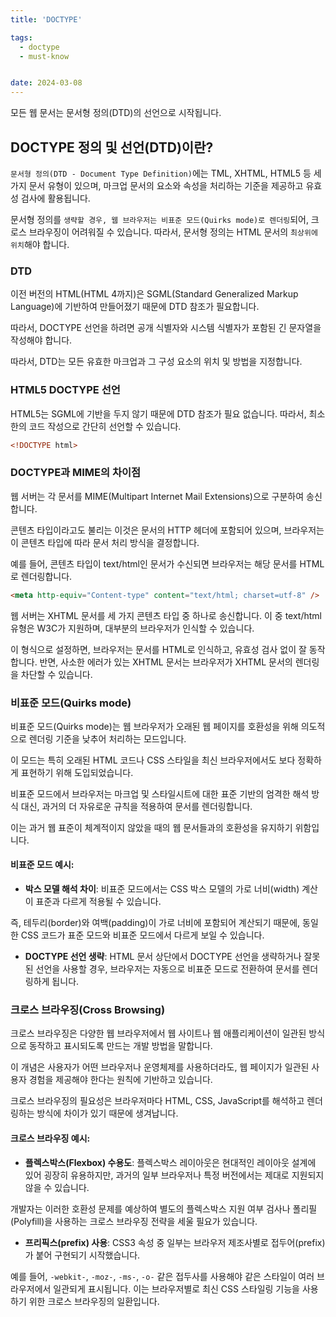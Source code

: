 ```yaml
---
title: 'DOCTYPE'

tags:
  - doctype
  - must-know


date: 2024-03-08
---
```


모든 웹 문서는 문서형 정의(DTD)의 선언으로 시작됩니다.

## DOCTYPE 정의 및 선언(DTD)이란?

`문서형 정의(DTD - Document Type Definition)`에는 TML, XHTML, HTML5 등 세 가지 문서 유형이 있으며, 
마크업 문서의 요소와 속성을 처리하는 기준을 제공하고 유효성 검사에 활용됩니다. 

문서형 정의를 `생략할 경우, 웹 브라우저는 비표준 모드(Quirks mode)로 렌더링`되어, 크로스 브라우징이 어려워질 수 있습니다. 
따라서, 문서형 정의는 HTML 문서의 `최상위에 위치`해야 합니다.

### DTD

이전 버전의 HTML(HTML 4까지)은 SGML(Standard Generalized Markup Language)에 기반하여 만들어졌기 때문에 DTD 참조가 필요합니다. 

따라서, DOCTYPE 선언을 하려면 공개 식별자와 시스템 식별자가 포함된 긴 문자열을 작성해야 합니다. 

따라서, DTD는 모든 유효한 마크업과 그 구성 요소의 위치 및 방법을 지정합니다.

### HTML5 DOCTYPE 선언

HTML5는 SGML에 기반을 두지 않기 때문에 DTD 참조가 필요 없습니다. 따라서, 최소한의 코드 작성으로 간단히 선언할 수 있습니다.

```html:index.html
<!DOCTYPE html>
```

### DOCTYPE과 MIME의 차이점

웹 서버는 각 문서를 MIME(Multipart Internet Mail Extensions)으로 구분하여 송신합니다. 

콘텐츠 타입이라고도 불리는 이것은 문서의 HTTP 헤더에 포함되어 있으며, 브라우저는 이 콘텐츠 타입에 따라 문서 처리 방식을 결정합니다. 

예를 들어, 콘텐츠 타입이 text/html인 문서가 수신되면 브라우저는 해당 문서를 HTML로 렌더링합니다.

```html
<meta http-equiv="Content-type" content="text/html; charset=utf-8" />
```

웹 서버는 XHTML 문서를 세 가지 콘텐츠 타입 중 하나로 송신합니다. 
이 중 text/html 유형은 W3C가 지원하며, 대부분의 브라우저가 인식할 수 있습니다. 

이 형식으로 설정하면, 브라우저는 문서를 HTML로 인식하고, 유효성 검사 없이 잘 동작합니다. 
반면, 사소한 에러가 있는 XHTML 문서는 브라우저가 XHTML 문서의 렌더링을 차단할 수 있습니다.


### 비표준 모드(Quirks mode)

비표준 모드(Quirks mode)는 웹 브라우저가 오래된 웹 페이지를 호환성을 위해 의도적으로 렌더링 기준을 낮추어 처리하는 모드입니다. 

이 모드는 특히 오래된 HTML 코드나 CSS 스타일을 최신 브라우저에서도 보다 정확하게 표현하기 위해 도입되었습니다. 

비표준 모드에서 브라우저는 마크업 및 스타일시트에 대한 표준 기반의 엄격한 해석 방식 대신, 과거의 더 자유로운 규칙을 적용하여 문서를 렌더링합니다.

이는 과거 웹 표준이 체계적이지 않았을 때의 웹 문서들과의 호환성을 유지하기 위함입니다.

#### 비표준 모드 예시:
- **박스 모델 해석 차이**: 비표준 모드에서는 CSS 박스 모델의 가로 너비(width) 계산이 표준과 다르게 적용될 수 있습니다. 

즉, 테두리(border)와 여백(padding)이 가로 너비에 포함되어 계산되기 때문에, 동일한 CSS 코드가 표준 모드와 비표준 모드에서 다르게 보일 수 있습니다.

- **DOCTYPE 선언 생략**: HTML 문서 상단에서 DOCTYPE 선언을 생략하거나 잘못된 선언을 사용할 경우, 브라우저는 자동으로 비표준 모드로 전환하여 문서를 렌더링하게 됩니다.

### 크로스 브라우징(Cross Browsing)

크로스 브라우징은 다양한 웹 브라우저에서 웹 사이트나 웹 애플리케이션이 일관된 방식으로 동작하고 표시되도록 만드는 개발 방법을 말합니다. 

이 개념은 사용자가 어떤 브라우저나 운영체제를 사용하더라도, 웹 페이지가 일관된 사용자 경험을 제공해야 한다는 원칙에 기반하고 있습니다. 

크로스 브라우징의 필요성은 브라우저마다 HTML, CSS, JavaScript를 해석하고 렌더링하는 방식에 차이가 있기 때문에 생겨납니다.

#### 크로스 브라우징 예시:
- **플렉스박스(Flexbox) 수용도**: 플렉스박스 레이아웃은 현대적인 레이아웃 설계에 있어 굉장히 유용하지만, 과거의 일부 브라우저나 특정 버전에서는 제대로 지원되지 않을 수 있습니다. 

개발자는 이러한 호환성 문제를 예상하여 별도의 플렉스박스 지원 여부 검사나 폴리필(Polyfill)을 사용하는 크로스 브라우징 전략을 세울 필요가 있습니다.

- **프리픽스(prefix) 사용**: CSS3 속성 중 일부는 브라우저 제조사별로 접두어(prefix)가 붙어 구현되기 시작했습니다. 

예를 들어, `-webkit-`, `-moz-`, `-ms-`, `-o-` 같은 접두사를 사용해야 같은 스타일이 여러 브라우저에서 일관되게 표시됩니다. 
이는 브라우저별로 최신 CSS 스타일링 기능을 사용하기 위한 크로스 브라우징의 일환입니다.